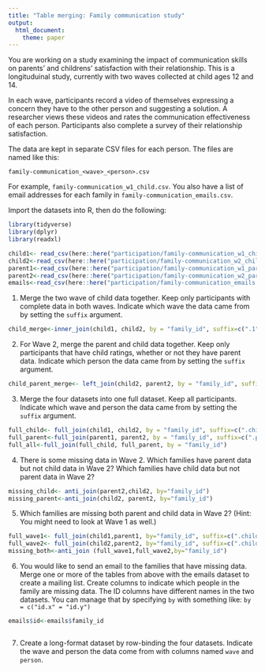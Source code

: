 ```yaml
---
title: "Table merging: Family communication study"
output: 
  html_document:
    theme: paper
---
```


You are working on a study examining the impact of communication skills on parents' and childrens' satisfaction with their relationship. 
This is a longituduinal study, currently with two waves collected at child ages 12 and 14.

In each wave, participants record a video of themselves expressing a concern they have to the other person and suggesting a solution.
A researcher views these videos and rates the communication effectiveness of each person.
Participants also complete a survey of their relationship satisfaction.

The data are kept in separate CSV files for each person.
The files are named like this:

```
family-communication_<wave>_<person>.csv
```

For example, `family-communication_w1_child.csv`.
You also have a list of email addresses for each family in `family-communication_emails.csv`.

Import the datasets into R, then do the following:

```r
library(tidyverse)
library(dplyr)
library(readxl)

child1<- read_csv(here::here("participation/family-communication_w1_child.csv"))
child2<-read_csv(here::here("participation/family-communication_w2_child.csv"))
parent1<-read_csv(here::here("participation/family-communication_w1_parent.csv"))
parent2<-read_csv(here::here("participation/family-communication_w2_parent.csv"))
emails<-read_csv(here::here("participation/family-communication_emails.csv"))
```


1. Merge the two wave of child data together.
   Keep only participants with complete data in both waves.
   Indicate which wave the data came from by setting the `suffix` argument.
   
```r
child_merge<-inner_join(child1, child2, by = "family_id", suffix=c(".1", ".2"))

```
   
   
2. For Wave 2, merge the parent and child data together.
   Keep only participants that have child ratings, whether or not they have parent data.
   Indicate which person the data came from by setting the `suffix` argument.
   
```r

child_parent_merge<- left_join(child2, parent2, by = "family_id", suffix=c(".child", ".parent"))

```
   
   
3. Merge the four datasets into one full dataset.
   Keep all participants.
   Indicate which wave and person the data came from by setting the `suffix` argument.
   
```r
full_child<- full_join(child1, child2, by = "family_id", suffix=c(".child1", ".child2"))
full_parent<-full_join(parent1, parent2, by = "family_id", suffix=c(".parent1", ".parent2"))
full_all<-full_join(full_child, full_parent, by = "family_id")
```
   
4. There is some missing data in Wave 2. 
   Which families have parent data but not child data in Wave 2?
   Which families have child data but not parent data in Wave 2?

```r

missing_child<- anti_join(parent2,child2, by="family_id")
missing_parent<-anti_join(child2, parent2, by="family_id")

```

5. Which families are missing both parent and child data in Wave 2?
   (Hint: You might need to look at Wave 1 as well.)
   
```r
full_wave1<- full_join(child1,parent1, by="family_id", suffix=c(".child1",".parent1"))
full_wave2<- full_join(child2,parent2, by="family_id", suffix=c(".child2",".parent2"))
missing_both<-anti_join (full_wave1,full_wave2,by="family_id")
```
   
6. You would like to send an email to the families that have missing data.
   Merge one or more of the tables from above with the emails dataset to create a mailing list.
   Create columns to indicate which people in the family are missing data.
   The ID columns have different names in the two datasets.
   You can manage that by specifying `by` with something like: `by = c("id.x" = "id.y")`
   
```r
emails$id<-emails$family_id



```
   
   
7. Create a long-format dataset by row-binding the four datasets.
   Indicate the wave and person the data come from with columns named `wave` and `person`.
